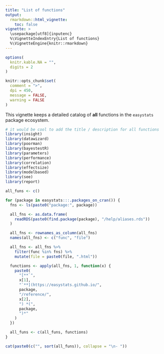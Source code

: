 ```yaml
---
title: "List of functions"
output: 
  rmarkdown::html_vignette:
    toc: false
vignette: >
  \usepackage[utf8]{inputenc}
  %\VignetteIndexEntry{List of functions}
  %\VignetteEngine{knitr::rmarkdown}
---
```


```r
options(
  knitr.kable.NA = "",
  digits = 2
)

knitr::opts_chunk$set(
  comment = ">",
  dpi = 450,
  message = FALSE,
  warning = FALSE
)
```

This vignette keeps a detailed catalog of **all** functions in the `easystats`
package ecosystem.

<!-- ![](scripts/network_functions.png) -->

```r
# it would be cool to add the title / description for all functions
library(insight)
library(datawizard)
library(poorman)
library(bayestestR)
library(parameters)
library(performance)
library(correlation)
library(effectsize)
library(modelbased)
library(see)
library(report)

all_funs <- c()

for (package in easystats:::.packages_on_cran()) {
  fns <- ls(paste0("package:", package))

  all_fns <- as.data.frame(
    readRDS(paste0(find.package(package), "/help/aliases.rds"))
  )

  all_fns <- rownames_as_column(all_fns)
  names(all_fns) <- c("func", "file")

  all_fns <- all_fns %>%
    filter(func %in% fns) %>%
    mutate(file = paste0(file, ".html"))

  functions <- apply(all_fns, 1, function(x) {
    paste0(
      "[**`",
      x[1],
      "`**](https://easystats.github.io/",
      package,
      "/reference/",
      x[2],
      ") *(",
      package,
      ")*"
    )
  })

  all_funs <- c(all_funs, functions)
}

cat(paste0(c("", sort(all_funs)), collapse = "\n- "))
```
